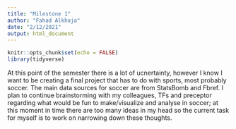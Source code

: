 ```yaml
---
title: "Milestone 1"
author: "Fahad Alkhaja"
date: "2/12/2021"
output: html_document
---
```


```r
knitr::opts_chunk$set(echo = FALSE)
library(tidyverse)
```
At this point of the semester there is a lot of ucnertainty, however I know I want to be creating a final project that has to do with sports, most probably soccer. The main data sources for soccer are from StatsBomb and Fbref. I plan to continue brainstorming with my colleagues, TFs and preceptor regarding what would be fun to make/visualize and analyse in soccer; at this moment in time there are too many ideas in my head so the current task for myself is to work on narrowing down these thoughts.